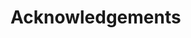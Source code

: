 # Acknowledgements {-}

<!-- 
Wielkie podziękowania za niewyczerpane pokłady wsparcia, cierpliwości i wiary we mnie przede wszystkim moim najbliższym: rodzicom, bratu i Bartkowi. 











-->

\newpage

